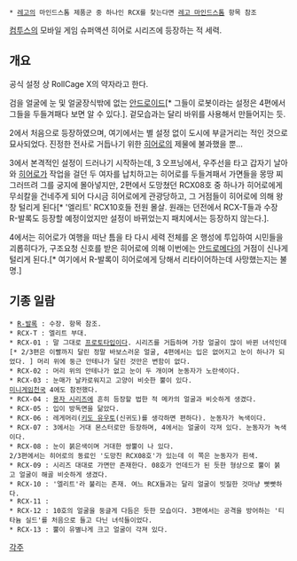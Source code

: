  * [[레고]]의 마인드스톰 제품군 중 하나인 RCX를 찾는다면 [[레고 마인드스톰]] 항목 참조

[[컴투스]]의 모바일 게임 슈퍼액션 히어로 시리즈에 등장하는 적 세력.

== 개요 ==
공식 설정 상 RollCage X의 약자라고 한다.

검을 얼굴에 눈 및 얼굴장식밖에 없는 [[안드로이드]][* 그들이 로봇이라는 설정은 4편에서 그들을 두들겨패다 보면 알 수 있다.]. 겉모습과는 달리 바위를 사용해서 만들어지는 듯.

2에서 처음으로 등장하였으며, 여기에서는 별 설정 없이 도시에 부글거리는 적인 것으로 묘사되었다. 진정한 전사로 거듭나기 위한 [[히어로]]의 제물에 불과했을 뿐...

3에서 본격적인 설정이 드러나기 시작하는데, 3 오프닝에서, 우주선을 타고 갑자기 날아와 [[히어로]]가 작업을 걸던 두 여자를 납치하고는 히어로를 두들겨패서 가면들을 몽땅 찌그러뜨려 그를 궁지에 몰아넣지만, 2편에서 도망쳤던 RCX08호 중 하나가 히어로에게 무쇠칼을 건네주게 되어 다시금 히어로에게 관광당하고, 그 거점들이 히어로에 의해 왕창 털리게 된다[* '엘리트' RCX10호들 전원 몰살. 원래는 던전에서 RCX-T들과 수장 R-발록도 등장할 예정이었지만 설정이 바뀌었는지 패치에서는 등장하지 않는다.].

4에서는 히어로가 여행을 떠난 틈을 타 다시 세력 전체를 온 행성에 투입하여 시민들을 괴롭히다가, 구조요청 신호를 받은 히어로에 의해 이번에는 [[안드로메다]]의 거점이 신나게 털리게 된다.[* 여기에서 R-발록이 히어로에게 당해서 리타이어하는데 사망했는지는 불명.]

== 기종 일람 ==
 * [[R-발록]] : 수장. 항목 참조.
 * RCX-T : 엘리트 부대.
 * RCX-01 : 말 그대로 [[프로토타입]]이다. 시리즈를 거듭하며 가장 얼굴이 많이 바뀐 녀석인데[* 2/3편은 이빨까지 달린 정말 바보스러운 얼굴, 4편에서는 입은 없어지고 눈이 하나가 되었다. ] 머리 위에 둥근 안테나가 달린 것만은 변함이 없다.
 * RCX-02 : 머리 위의 안테나가 없고 눈이 두 개이며 눈동자가 노란색이다.
 * RCX-03 : 눈매가 날카로워지고 고양이 비슷한 뿔이 있다.
 [[미니게임천국]] 4에도 참전했다.
 * RCX-04 : [[용자 시리즈]]에 흔히 등장할 법한 적 메카의 얼굴과 비슷하게 생겼다.
 * RCX-05 : 입이 방독면을 닮았다.
 * RCX-06 : 레게머리([[키도 유우토]](신귀도)를 생각하면 편하다). 눈동자가 녹색이다.
 * RCX-07 : 3에서는 거대 몬스터로만 등장하며, 4에서는 얼굴이 각져 있다. 눈동자가 녹색이다.
 * RCX-08 : 눈이 붉은색이며 거대한 쌍뿔이 나 있다.
 2/3편에서는 히어로의 동료인 '도망친 RCX08호'가 있는데 이 쪽은 눈동자가 흰색.
 * RCX-09 : 시리즈 대대로 가면만 존재한다. 08호가 언데드가 된 듯한 형상으로 뿔이 붉고 얼굴이 해골 비슷하게 생겼다.
 * RCX-10 : '엘리트'라 불리는 존재. 여느 RCX들과는 달리 얼굴이 빗질한 것마냥 빳빳하다.
 * RCX-11 : 
 * RCX-12 : 10호의 얼굴을 둥글게 다듬은 듯한 모습이다. 3편에서는 공격을 방어하는 '티타늄 실드'를 처음으로 들고 다닌 녀석들이었다.
 * RCX-13 : 뿔이 유별나게 크고 얼굴이 각져 있다.

[[각주]]

